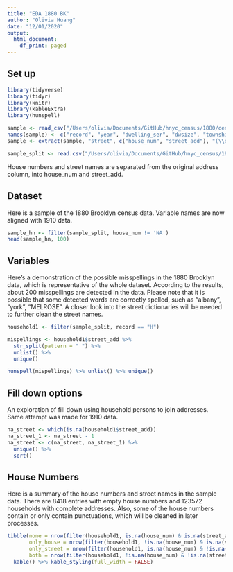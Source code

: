 ```yaml
---
title: "EDA 1880 BK"
author: "Olivia Huang"
date: "12/01/2020"
output:
  html_document:
    df_print: paged
---
```


## Set up
```r
library(tidyverse)
library(tidyr)
library(knitr)
library(kableExtra)
library(hunspell)
```

```r
sample <- read_csv("/Users/olivia/Documents/GitHub/hnyc_census/1880/census_1880_h_bk_sample100k.csv")
names(sample) <- c("record", "year", "dwelling_ser", "dwsize", "township", "pageno", "microfilm", "n_fam", "hh_ser_bef_split", "split", "mcd", "county", "ED", "supdist", "street" )
sample <- extract(sample, "street", c("house_num", "street_add"), "(\\d.)(\\D+)")

sample_split <- read.csv("/Users/olivia/Documents/GitHub/hnyc_census/1880/Scripts/census_1880_h_bk_split.csv")
```
House numbers and street names are separated from the original address column, into house_num and street_add.

## Dataset
Here is a sample of the 1880 Brooklyn census data.
Variable names are now aligned with 1910 data.
```r
sample_hn <- filter(sample_split, house_num != 'NA')
head(sample_hn, 100)
```

## Variables
Here's a demonstration of the possible misspellings in the 1880 Brooklyn data, which is representative of the whole dataset. According to the results, about 200 misspellings are detected in the data. Please note that it is possible that some detected words are correctly spelled, such as "albany", "york", "MELROSE". A closer look into the street dictionaries will be needed to further clean the street names.
```r
household1 <- filter(sample_split, record == "H")

mispellings <- household1$street_add %>%
  str_split(pattern = " ") %>%
  unlist() %>%
  unique()

hunspell(mispellings) %>% unlist() %>% unique()
```

## Fill down options
An exploration of fill down using household persons to join addresses. Same attempt was made for 1910 data. 
```r
na_street <- which(is.na(household1$street_add))
na_street_1 <- na_street - 1
na_street <- c(na_street, na_street_1) %>% 
  unique() %>% 
  sort()
```

## House Numbers
Here is a summary of the house numbers and street names in the sample data.
There are 8418 entries with empty house numbers and 123572 households with complete addresses. Also, some of the house numbers contain or only contain punctuations, which will be cleaned in later processes.

```r
tibble(none = nrow(filter(household1, is.na(house_num) & is.na(street_add))),
       only_house = nrow(filter(household1, !is.na(house_num) & is.na(street_add))),
       only_street = nrow(filter(household1, is.na(house_num) & !is.na(street_add))),
       both = nrow(filter(household1, !is.na(house_num) & !is.na(street_add)))) %>%
  kable() %>% kable_styling(full_width = FALSE)
```
